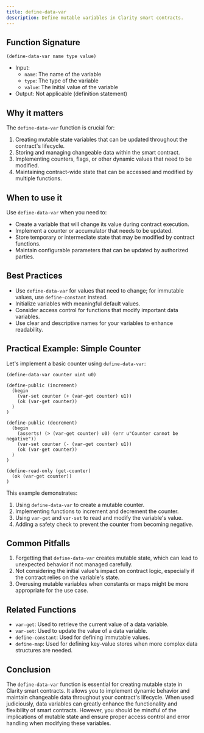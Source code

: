 ```yaml
---
title: define-data-var
description: Define mutable variables in Clarity smart contracts.
---
```


## Function Signature

```clarity
(define-data-var name type value)
```

- Input: 
  - `name`: The name of the variable
  - `type`: The type of the variable
  - `value`: The initial value of the variable
- Output: Not applicable (definition statement)

## Why it matters

The `define-data-var` function is crucial for:

1. Creating mutable state variables that can be updated throughout the contract's lifecycle.
2. Storing and managing changeable data within the smart contract.
3. Implementing counters, flags, or other dynamic values that need to be modified.
4. Maintaining contract-wide state that can be accessed and modified by multiple functions.

## When to use it

Use `define-data-var` when you need to:

- Create a variable that will change its value during contract execution.
- Implement a counter or accumulator that needs to be updated.
- Store temporary or intermediate state that may be modified by contract functions.
- Maintain configurable parameters that can be updated by authorized parties.

## Best Practices

- Use `define-data-var` for values that need to change; for immutable values, use `define-constant` instead.
- Initialize variables with meaningful default values.
- Consider access control for functions that modify important data variables.
- Use clear and descriptive names for your variables to enhance readability.

## Practical Example: Simple Counter

Let's implement a basic counter using `define-data-var`:

```clarity
(define-data-var counter uint u0)

(define-public (increment)
  (begin
    (var-set counter (+ (var-get counter) u1))
    (ok (var-get counter))
  )
)

(define-public (decrement)
  (begin
    (asserts! (> (var-get counter) u0) (err u"Counter cannot be negative"))
    (var-set counter (- (var-get counter) u1))
    (ok (var-get counter))
  )
)

(define-read-only (get-counter)
  (ok (var-get counter))
)
```

This example demonstrates:
1. Using `define-data-var` to create a mutable counter.
2. Implementing functions to increment and decrement the counter.
3. Using `var-get` and `var-set` to read and modify the variable's value.
4. Adding a safety check to prevent the counter from becoming negative.

## Common Pitfalls

1. Forgetting that `define-data-var` creates mutable state, which can lead to unexpected behavior if not managed carefully.
2. Not considering the initial value's impact on contract logic, especially if the contract relies on the variable's state.
3. Overusing mutable variables when constants or maps might be more appropriate for the use case.

## Related Functions

- `var-get`: Used to retrieve the current value of a data variable.
- `var-set`: Used to update the value of a data variable.
- `define-constant`: Used for defining immutable values.
- `define-map`: Used for defining key-value stores when more complex data structures are needed.

## Conclusion

The `define-data-var` function is essential for creating mutable state in Clarity smart contracts. It allows you to implement dynamic behavior and maintain changeable data throughout your contract's lifecycle. When used judiciously, data variables can greatly enhance the functionality and flexibility of smart contracts. However, you should be mindful of the implications of mutable state and ensure proper access control and error handling when modifying these variables.
